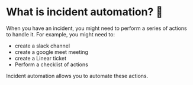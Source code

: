 # What is incident automation? 🤔

When you have an incident, you might need to perform a series of actions to
handle it. For example, you might need to:

- create a slack channel
- create a google meet meeting
- create a Linear ticket
- Perform a checklist of actions

Incident automation allows you to automate these actions.
